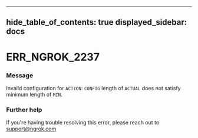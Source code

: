 

---
hide_table_of_contents: true
displayed_sidebar: docs
---


# ERR_NGROK_2237

### Message
Invalid configuration for `ACTION`: `CONFIG` length of `ACTUAL` does not satisfy minimum length of `MIN`.

<ErrorDetails error="err_ngrok_2237" />



### Further help
If you're having trouble resolving this error, please reach out to [support@ngrok.com](mailto:support@ngrok.com?subject=Help%20with%20ERR_NGROK_2237)

